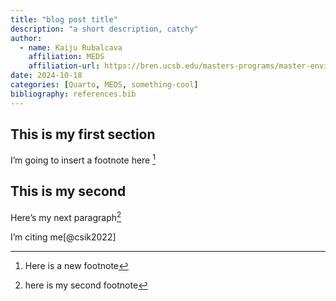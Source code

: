 ```yaml
---
title: "blog post title"
description: "a short description, catchy"
author:
  - name: Kaiju Rubalcava
    affiliation: MEDS
    affiliation-url: https://bren.ucsb.edu/masters-programs/master-environmental-data-science/academics-meds-program
date: 2024-10-18
categories: [Quarto, MEDS, something-cool]
bibliography: references.bib
---
```


## This is my first section

I'm going to insert a footnote here [^1]

[^1]: Here is a new footnote

## This is my second 

Here's my next paragraph^[here is my second footnote] 

I'm citing me[@csik2022]

